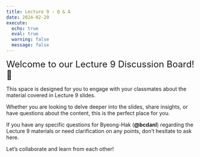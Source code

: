 ```yaml
---
title: Lecture 9 - Q & A
date: 2024-02-20
execute: 
  echo: true
  eval: true
  warning: false
  message: false
---
```


<font size = "5">Welcome to our Lecture 9 Discussion Board! 👋 </font>


This space is designed for you to engage with your classmates about the material covered in Lecture 9 slides.

Whether you are looking to delve deeper into the slides, share insights, or have questions about the content, this is the perfect place for you.

If you have any specific questions for Byeong-Hak (**@bcdanl**) regarding the Lecture 9 materials or need clarification on any points, don't hesitate to ask here. 

Let's collaborate and learn from each other!

